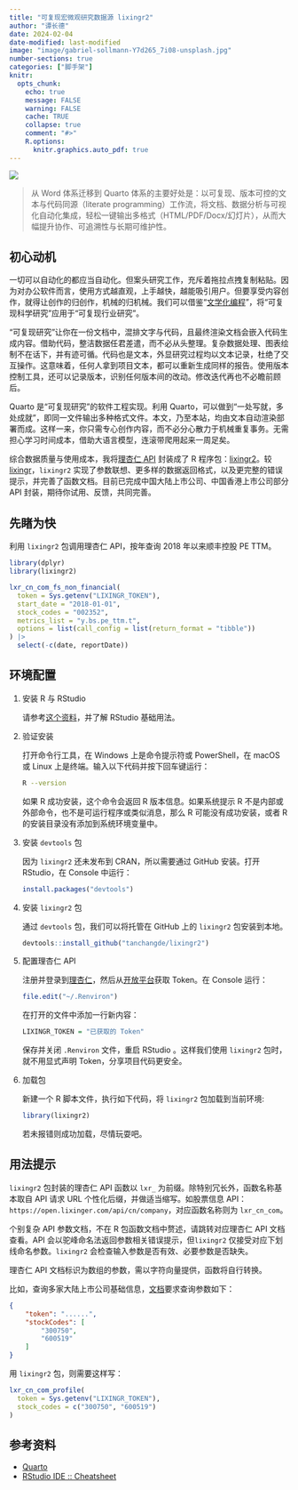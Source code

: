 ```yaml
---
title: "可复现宏微观研究数据源 lixingr2"
author: "谭长德"
date: 2024-02-04
date-modified: last-modified
image: "image/gabriel-sollmann-Y7d265_7i08-unsplash.jpg"
number-sections: true
categories: ["脚手架"]
knitr:
  opts_chunk: 
    echo: true
    message: FALSE
    warning: FALSE
    cache: TRUE
    collapse: true
    comment: "#>" 
    R.options:
      knitr.graphics.auto_pdf: true
---
```


![](image/gabriel-sollmann-Y7d265_7i08-unsplash.jpg)

> 从 Word 体系迁移到 Quarto 体系的主要好处是：以可复现、版本可控的文本与代码同源（literate programming）工作流，将文档、数据分析与可视化自动化集成，轻松一键输出多格式（HTML/PDF/Docx/幻灯片），从而大幅提升协作、可追溯性与长期可维护性。

## 初心动机

一切可以自动化的都应当自动化。但案头研究工作，充斥着拖拉点拽复制粘贴。因为对办公软件而言，使用方式越直观，上手越快，越能吸引用户。但要享受内容创作，就得让创作的归创作，机械的归机械。我们可以借鉴“[文学化编程](https://yihui.org/cn/2014/01/literate-programming/)”，将“可复现科学研究”应用于“可复现行业研究”。

“可复现研究”让你在一份文档中，混排文字与代码，且最终渲染文档会嵌入代码生成内容。借助代码，整洁数据任君差遣，而不必从头整理。复杂数据处理、图表绘制不在话下，并有迹可循。代码也是文本，外显研究过程均以文本记录，杜绝了交互操作。这意味着，任何人拿到项目文本，都可以重新生成同样的报告。使用版本控制工具，还可以记录版本，识别任何版本间的改动。修改迭代再也不必瞻前顾后。

Quarto 是“可复现研究”的软件工程实现。利用 Quarto，可以做到“一处写就，多处成就”，即同一文件输出多种格式文件。本文，乃至本站，均由文本自动渲染部署而成。这样一来，你只需专心创作内容，而不必分心散力于机械重复事务。无需担心学习时间成本，借助大语言模型，连滚带爬用起来一周足矣。

综合数据质量与使用成本，我将[理杏仁 API](https://www.lixinger.com/open/api/doc) 封装成了 R 程序包：[lixingr2](https://github.com/tanchangde/lixingr2)。较 [lixingr](https://github.com/tanchangde/lixingr)，`lixingr2` 实现了参数联想、更多样的数据返回格式，以及更完整的错误提示，并完善了函数文档。目前已完成中国大陆上市公司、中国香港上市公司部分 API 封装，期待你试用、反馈，共同完善。

## 先睹为快

利用 `lixingr2` 包调用理杏仁 API，按年查询 2018 年以来顺丰控股 PE TTM。

```r
library(dplyr)
library(lixingr2)

lxr_cn_com_fs_non_financial(
  token = Sys.getenv("LIXINGR_TOKEN"),
  start_date = "2018-01-01",
  stock_codes = "002352",
  metrics_list = "y.bs.pe_ttm.t",
  options = list(call_config = list(return_format = "tibble"))
) |>
  select(-c(date, reportDate))
```

## 环境配置

1.  安装 R 与 RStudio

    请参考[这个资料](https://bookdown.org/wangminjie/R4DS/baseR-install.html)，并了解 RStudio 基础用法。

2.  验证安装
    
    打开命令行工具，在 Windows 上是命令提示符或 PowerShell，在 macOS 或 Linux 上是终端。输入以下代码并按下回车键运行：

    ``` bash
    R --version
    ```

    如果 R 成功安装，这个命令会返回 R 版本信息。如果系统提示 R 不是内部或外部命令，也不是可运行程序或类似消息，那么 R 可能没有成功安装，或者 R 的安装目录没有添加到系统环境变量中。

3.  安装 `devtools` 包

    因为 `lixingr2` 还未发布到 CRAN，所以需要通过 GitHub 安装。打开 RStudio，在 Console 中运行：

    ``` r
    install.packages("devtools")
    ```

4.  安装 `lixingr2` 包

    通过 `devtools` 包，我们可以将托管在 GitHub 上的 `lixingr2` 包安装到本地。

    ``` r
    devtools::install_github("tanchangde/lixingr2")
    ```

5.  配置理杏仁 API
    
    注册并登录到[理杏仁](https://www.lixinger.com/)，然后从[开放平台](https://www.lixinger.com/open/api/token)获取 Token。在 Console 运行：

    ``` r
    file.edit("~/.Renviron")
    ```

    在打开的文件中添加一行新内容：

    ``` r
    LIXINGR_TOKEN = "已获取的 Token"
    ```

    保存并关闭 `.Renviron` 文件，重启 RStudio 。这样我们使用 `lixingr2` 包时，就不用显式声明 Token，分享项目代码更安全。

6.  加载包

    新建一个 R 脚本文件，执行如下代码，将 `lixingr2` 包加载到当前环境:

    ``` r
    library(lixingr2)
    ```

    若未报错则成功加载，尽情玩耍吧。

## 用法提示

`lixingr2` 包封装的理杏仁 API 函数以 `lxr_` 为前缀。除特别冗长外，函数名称基本取自 API 请求 URL 个性化后缀，并做适当缩写。如股票信息 API： `https://open.lixinger.com/api/cn/company`，对应函数名称则为 `lxr_cn_com`。

个别复杂 API 参数文档，不在 R 包函数文档中赘述，请跳转对应理杏仁 API 文档查看。API 会以驼峰命名法返回参数相关错误提示，但`lixingr2` 仅接受对应下划线命名参数。`lixingr2` 会检查输入参数是否有效、必要参数是否缺失。

理杏仁 API 文档标识为数组的参数，需以字符向量提供，函数将自行转换。

比如，查询多家大陆上市公司基础信息，[文档](https://www.lixinger.com/open/api/doc?api-key=cn/company/profile)要求查询参数如下：

``` json
{
    "token": "......",
    "stockCodes": [
        "300750",
        "600519"
    ]
}
```

用 `lixingr2` 包，则需要这样写：

``` r
lxr_cn_com_profile(
  token = Sys.getenv("LIXINGR_TOKEN"),
  stock_codes = c("300750", "600519")
)
```

## 参考资料

-   [Quarto](https://quarto.org/)
-   [RStudio IDE :: Cheatsheet](https://rstudio.github.io/cheatsheets/html/rstudio-ide.html)
